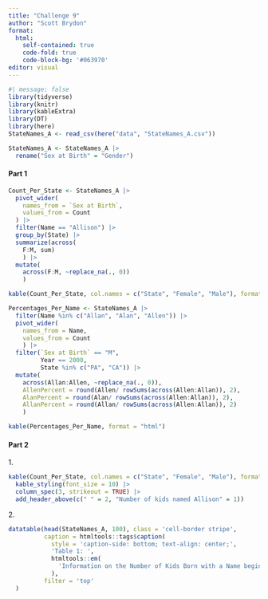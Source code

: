 ```yaml
---
title: "Challenge 9"
author: "Scott Brydon"
format: 
  html: 
    self-contained: true
    code-fold: true
    code-block-bg: '#063970'
editor: visual
---
```


```r
#| message: false
library(tidyverse)
library(knitr)
library(kableExtra)
library(DT)
library(here)
StateNames_A <- read_csv(here("data", "StateNames_A.csv"))

StateNames_A <- StateNames_A |> 
  rename("Sex at Birth" = "Gender") 
```

#### Part 1

```r
Count_Per_State <- StateNames_A |> 
  pivot_wider(
    names_from = `Sex at Birth`,
    values_from = Count
  ) |> 
  filter(Name == "Allison") |> 
  group_by(State) |> 
  summarize(across(
    F:M, sum)
    ) |>  
  mutate(
    across(F:M, ~replace_na(., 0))
    )

kable(Count_Per_State, col.names = c("State", "Female", "Male"), format = "html")
```

```r
Percentages_Per_Name <- StateNames_A |> 
  filter(Name %in% c("Allan", "Alan", "Allen")) |> 
  pivot_wider(
    names_from = Name, 
    values_from = Count
    ) |> 
  filter(`Sex at Birth` == "M",
         Year == 2000,
         State %in% c("PA", "CA")) |> 
  mutate(
    across(Allan:Allen, ~replace_na(., 0)),
    AllenPercent = round(Allen/ rowSums(across(Allen:Allan)), 2),
    AlanPercent = round(Alan/ rowSums(across(Allen:Allan)), 2),
    AllanPercent = round(Allan/ rowSums(across(Allen:Allan)), 2)
    ) 

kable(Percentages_Per_Name, format = "html")
```

#### Part 2

1\.

```r
kable(Count_Per_State, col.names = c("State", "Female", "Male"), format = "html") |> 
  kable_styling(font_size = 10) |> 
  column_spec(3, strikeout = TRUE) |> 
  add_header_above(c(" " = 2, "Number of kids named Allison" = 1))
```

2\.

```r
datatable(head(StateNames_A, 100), class = 'cell-border stripe', 
          caption = htmltools::tags$caption(
            style = 'caption-side: bottom; text-align: center;',
            'Table 1: ', 
            htmltools::em(
              'Information on the Number of Kids Born with a Name beginning with A')
            ),
          filter = 'top'
  )
```
